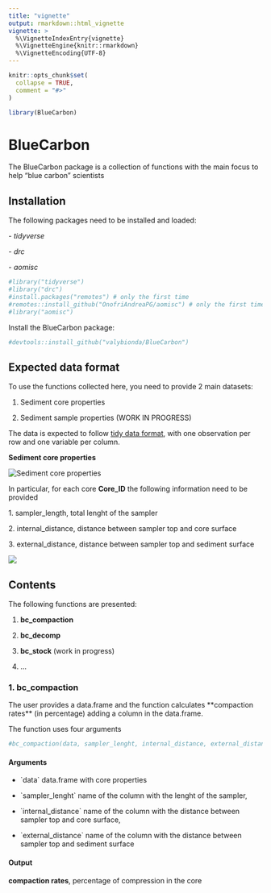```yaml
---
title: "vignette"
output: rmarkdown::html_vignette
vignette: >
  %\VignetteIndexEntry{vignette}
  %\VignetteEngine{knitr::rmarkdown}
  %\VignetteEncoding{UTF-8}
---
```


```r
knitr::opts_chunk$set(
  collapse = TRUE,
  comment = "#>"
)
```

```r
library(BlueCarbon)
```

# BlueCarbon

The BlueCarbon package is a collection of functions with the main focus to help "blue carbon" scientists

## Installation

The following packages need to be installed and loaded:

\- *tidyverse*

\- *drc*

\- *aomisc*

```r
#library("tidyverse")
#library("drc")
#install.packages("remotes") # only the first time
#remotes::install_github("OnofriAndreaPG/aomisc") # only the first time
#library("aomisc")
```

Install the BlueCarbon package:

```r
#devtools::install_github("valybionda/BlueCarbon")
```

## Expected data format

To use the functions collected here, you need to provide 2 main datasets:

1.  Sediment core properties

2.  Sediment sample properties (WORK IN PROGRESS)

The data is expected to follow [tidy data format](https://cran.r-project.org/web/packages/tidyr/vignettes/tidy-data.html), with one observation per row and one variable per column.

**Sediment core properties**

![](core-table.png "Sediment core properties")

In particular, for each core **Core_ID** the following information need to be provided

1\. sampler_length, total lenght of the sampler

2\. internal_distance, distance between sampler top and core surface

3\. external_distance, distance between sampler top and sediment surface

![](core-extraction.png)

## Contents

The following functions are presented:

1.  **bc_compaction**

2.  **bc_decomp**

3.  **bc_stock** (work in progress)

4.  ...

### **1. bc_compactio**n

The user provides a data.frame and the function calculates \*\*compaction rates\*\* (in percentage) adding a column in the data.frame.

The function uses four arguments

```r
#bc_compaction(data, sampler_lenght, internal_distance, external_distance)
```

#### Arguments

-   \`data\` data.frame with core properties

-   \`sampler_lenght\` name of the column with the lenght of the sampler,

-   \`internal_distance\` name of the column with the distance between sampler top and core surface,

-   \`external_distance\` name of the column with the distance between sampler top and sediment surface

#### Output

**compaction rates**, percentage of compression in the core
